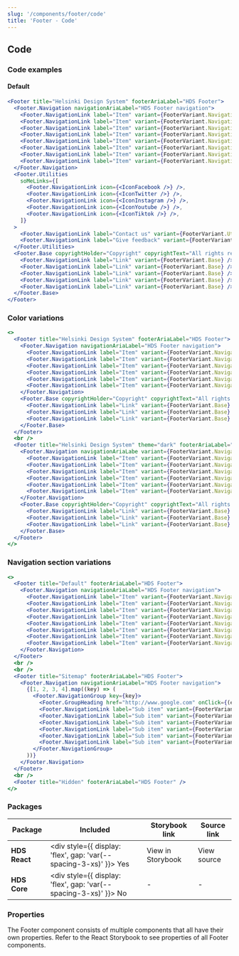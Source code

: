 ```yaml
---
slug: '/components/footer/code'
title: 'Footer - Code'
---
```




## Code

### Code examples

#### Default

<Playground>

```jsx
<Footer title="Helsinki Design System" footerAriaLabel="HDS Footer">
  <Footer.Navigation navigationAriaLabel="HDS Footer navigation">
    <Footer.NavigationLink label="Item" variant={FooterVariant.Navigation} />
    <Footer.NavigationLink label="Item" variant={FooterVariant.Navigation} />
    <Footer.NavigationLink label="Item" variant={FooterVariant.Navigation} />
    <Footer.NavigationLink label="Item" variant={FooterVariant.Navigation} />
    <Footer.NavigationLink label="Item" variant={FooterVariant.Navigation} />
    <Footer.NavigationLink label="Item" variant={FooterVariant.Navigation} />
    <Footer.NavigationLink label="Item" variant={FooterVariant.Navigation} />
    <Footer.NavigationLink label="Item" variant={FooterVariant.Navigation} />
  </Footer.Navigation>
  <Footer.Utilities
    soMeLinks={[
      <Footer.NavigationLink icon={<IconFacebook />} />,
      <Footer.NavigationLink icon={<IconTwitter />} />,
      <Footer.NavigationLink icon={<IconInstagram />} />,
      <Footer.NavigationLink icon={<IconYoutube />} />,
      <Footer.NavigationLink icon={<IconTiktok />} />,
    ]}
  >
    <Footer.NavigationLink label="Contact us" variant={FooterVariant.Utility}/>
    <Footer.NavigationLink label="Give feedback" variant={FooterVariant.Utility}/>
  </Footer.Utilities>
  <Footer.Base copyrightHolder="Copyright" copyrightText="All rights reserved" backToTopLabel="Back to top">
    <Footer.NavigationLink label="Link" variant={FooterVariant.Base} />
    <Footer.NavigationLink label="Link" variant={FooterVariant.Base} />
    <Footer.NavigationLink label="Link" variant={FooterVariant.Base} />
    <Footer.NavigationLink label="Link" variant={FooterVariant.Base} />
    <Footer.NavigationLink label="Link" variant={FooterVariant.Base} />
  </Footer.Base>
</Footer>
```

</Playground>

### Color variations

<Playground>

```jsx
<>
  <Footer title="Helsinki Design System" footerAriaLabel="HDS Footer">
    <Footer.Navigation navigationAriaLabel="HDS Footer navigation">
      <Footer.NavigationLink label="Item" variant={FooterVariant.Navigation} />
      <Footer.NavigationLink label="Item" variant={FooterVariant.Navigation} />
      <Footer.NavigationLink label="Item" variant={FooterVariant.Navigation} />
      <Footer.NavigationLink label="Item" variant={FooterVariant.Navigation} />
      <Footer.NavigationLink label="Item" variant={FooterVariant.Navigation} />
      <Footer.NavigationLink label="Item" variant={FooterVariant.Navigation} />
    </Footer.Navigation>
    <Footer.Base copyrightHolder="Copyright" copyrightText="All rights reserved" backToTopLabel="Back to top">
      <Footer.NavigationLink label="Link" variant={FooterVariant.Base} />
      <Footer.NavigationLink label="Link" variant={FooterVariant.Base} />
      <Footer.NavigationLink label="Link" variant={FooterVariant.Base} />
    </Footer.Base>
  </Footer>
  <br />
  <Footer title="Helsinki Design System" theme="dark" footerAriaLabel="HDS Footer">
    <Footer.Navigation navigationAriaLabe variant={FooterVariant.Navigation}l="HDS Footer navigation">
      <Footer.NavigationLink label="Item" variant={FooterVariant.Navigation} />
      <Footer.NavigationLink label="Item" variant={FooterVariant.Navigation} />
      <Footer.NavigationLink label="Item" variant={FooterVariant.Navigation} />
      <Footer.NavigationLink label="Item" variant={FooterVariant.Navigation} />
      <Footer.NavigationLink label="Item" variant={FooterVariant.Navigation} />
      <Footer.NavigationLink label="Item" variant={FooterVariant.Navigation} />
    </Footer.Navigation>
    <Footer.Base copyrightHolder="Copyright" copyrightText="All rights reserved" backToTopLabel="Back to top">
      <Footer.NavigationLink label="Link" variant={FooterVariant.Base} />
      <Footer.NavigationLink label="Link" variant={FooterVariant.Base} />
      <Footer.NavigationLink label="Link" variant={FooterVariant.Base} />
    </Footer.Base>
  </Footer>
</>
```

</Playground>

### Navigation section variations

<Playground>

```jsx
<>
  <Footer title="Default" footerAriaLabel="HDS Footer">
    <Footer.Navigation navigationAriaLabel="HDS Footer navigation">
      <Footer.NavigationLink label="Item" variant={FooterVariant.Navigation} />
      <Footer.NavigationLink label="Item" variant={FooterVariant.Navigation} />
      <Footer.NavigationLink label="Item" variant={FooterVariant.Navigation} />
      <Footer.NavigationLink label="Item" variant={FooterVariant.Navigation} />
      <Footer.NavigationLink label="Item" variant={FooterVariant.Navigation} />
      <Footer.NavigationLink label="Item" variant={FooterVariant.Navigation} />
      <Footer.NavigationLink label="Item" variant={FooterVariant.Navigation} />
      <Footer.NavigationLink label="Item" variant={FooterVariant.Navigation} />
    </Footer.Navigation>
  </Footer>
  <br />
  <br />
  <Footer title="Sitemap" footerAriaLabel="HDS Footer">
    <Footer.Navigation navigationAriaLabel="HDS Footer navigation">
      {[1, 2, 3, 4].map((key) => (
        <Footer.NavigationGroup key={key}>
          <Footer.GroupHeading href="http://www.google.com" onClick={(e) => e.preventDefault()} label="Item" variant={FooterVariant.Navigation} />
          <Footer.NavigationLink label="Sub item" variant={FooterVariant.Navigation} />
          <Footer.NavigationLink label="Sub item" variant={FooterVariant.Navigation} />
          <Footer.NavigationLink label="Sub item" variant={FooterVariant.Navigation} />
          <Footer.NavigationLink label="Sub item" variant={FooterVariant.Navigation} />
          <Footer.NavigationLink label="Sub item" variant={FooterVariant.Navigation} />
          <Footer.NavigationLink label="Sub item" variant={FooterVariant.Navigation} />
        </Footer.NavigationGroup>
      ))}
    </Footer.Navigation>
  </Footer>
  <br />
  <Footer title="Hidden" footerAriaLabel="HDS Footer" />
</>
```

</Playground>

### Packages

| Package       | Included                                                                                        | Storybook link                                                                                                                                         | Source link                                                                                                                                                                                                         |
| ------------- | ----------------------------------------------------------------------------------------------- | ------------------------------------------------------------------------------------------------------------------------------------------------------ | ------------------------------------------------------------------------------------------------------------------------------------------------------------------------------------------------------------------- |
| **HDS React** | <div style={{ display: 'flex', gap: 'var(--spacing-3-xs)' }}><IconCheckCircleFill /> Yes </div> | <Link openInNewTab openInNewTabAriaLabel="Opens in a new tab" href="/storybook/react/?path=/story/components-footer--default">View in Storybook</Link> | <ExternalLink openInNewTab openInNewTabAriaLabel="Opens in a new tab" href="https://github.com/City-of-Helsinki/helsinki-design-system/tree/master/packages/react/src/components/footer">View source</ExternalLink> |
| **HDS Core**  | <div style={{ display: 'flex', gap: 'var(--spacing-3-xs)' }}><IconCrossCircle /> No </div>      | -                                                                                                                                                      | -                                                                                                                                                                                                                   |

### Properties

The Footer component consists of multiple components that all have their own properties. Refer to the <Link openInNewTab openInNewTabAriaLabel="Opens in a new tab" href="/storybook/react/?path=/story/components-footer--default">React Storybook</Link> to see properties of all Footer components.
